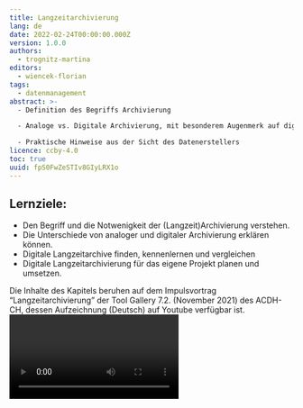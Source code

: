 ```yaml
---
title: Langzeitarchivierung
lang: de
date: 2022-02-24T00:00:00.000Z
version: 1.0.0
authors:
  - trognitz-martina
editors:
  - wiencek-florian
tags:
  - datenmanagement
abstract: >-
  - Definition des Begriffs Archivierung 

  - Analoge vs. Digitale Archivierung, mit besonderem Augenmerk auf digitaler Langzeitarchivierung 

  - Praktische Hinweise aus der Sicht des Datenerstellers 
licence: ccby-4.0
toc: true
uuid: fpS0FwZeSTIv8GIyLRX1o
---
```

## Lernziele: 

- Den Begriff und die Notwenigkeit der (Langzeit)Archivierung verstehen. 
- Die Unterschiede von analoger und digitaler Archivierung erklären können. 
- Digitale Langzeitarchive finden, kennenlernen und vergleichen 
- Digitale Langzeitarchivierung für das eigene Projekt planen und umsetzen. 

<SideNote type="tip" title="Tipp: Video verfügbar">
Die Inhalte des Kapitels beruhen auf dem Impulsvortrag “Langzeitarchivierung” der Tool Gallery 7.2. (November 2021) des ACDH-CH, dessen Aufzeichnung (Deutsch) auf Youtube verfügbar ist.
</SideNote>

<Video provider="youtube" id="G3MsDinXS7U" caption="Impulsvortrag zu Langzeitarchivierung von Martina Trognitz im Rahmen der ACDH-CH Tool Gallery 7.2, 17.11.2021" startTime="12" />

Im letzten Kapitel der Reihe zu Datenmanagement geht es um das Thema digitale Langzeitarchivierung. Bei diesem Schritt zeigt sich auch, ob man im Projekt ein aktives und konsistentes Datenmanagement betrieben hat, oder nicht. Umso wichtiger ist es, die Archivierung bereits bei der Planung und Implementierung eines Projekts mit zu berücksichtigen. Bevor wir aber zu den konkreten Planungsschritten und Arbeitsabläufen in der digitalen Langzeitarchivierung kommen, fangen wir zunächst mit der Klärung der Grundbegriffe zur Archivierung an. 

## Definition von Archivierung 

Die Definition für das Archiv auf Wikipedia bietet bereits eine sehr gute Ausgangsbasis: 

> “Ein Archiv (lat. archivum ‚Aktenschrank‘; aus altgr. ἀρχεῖον archeíon ‚Amtsgebäude‘) ist eine Institution oder Organisationseinheit, in der Archivgut zeitlich unbegrenzt im Rahmen der Zuständigkeit des Archivs oder des jeweiligen Sammlungsschwerpunktes aufbewahrt, benutzbar gemacht und erhalten wird (Archivierung).” [(Wikipedia, Archiv)](https://de.wikipedia.org/wiki/Archiv) 

Dies zeigt, dass die Begriffe “Archiv” und “Archivierung” eng zusammenhängen.  

Analoge Archive – also Archive, die physisches Material aufbewahren – enthalten dabei die zu bewahrenden Objekte sowie eventuell begleitendes Material, das diese Objekte dokumentiert. Bei analogen Archiven sind die Objekte und das archivierte Material nur lokal am physischen Ort des Archivs zugänglich. Als digitales Hilfsmittel gibt es aber Online-Findbücher – zumeist eine digitale Version der analogen Findbücher oder Karteikarten – um die Objekte im physischen Archiv zu finden. Findbücher dienen auch als ein Verzeichnis des erschlossenen archivierten Materials. Neben einem physischen Standort benötigt ein analoges Archiv auch spezifische klimatische Bedingungen in den Räumlichkeiten, um z.B. alte Manuskripte zu erhalten.

### Digitale Archivierung

Wenn man dieser Beschreibung die digitale Archivierung (auch digitale Langzeitarchivierung) gegenüberstellt, so wird deutlich, dass man es im Digitalen - vor allem bei Digitalisaten von physischen Objekten - im Grunde _nur_ mit Dokumentationsmaterial zu tun hat: entweder direkt digital erstellt oder digitalisiert. Die physischen Objekte wie ein Buch oder ein Keramikgefäß wird man im Digitalen nicht finden, sondern immer nur ihre digitalen Surrogate. Dabei gehen Informationen und Qualitäten der physischen Objekte verloren, die durch das Dokumentationsmaterial bzw. die Metadaten ergänzt und angereichert werden müssen. Der Vorteil von einem digitalen Archiv ist, dass die darin gespeicherten Daten ortsunabhängig angesehen und abgerufen werden können. Um Daten in einem digitalen Archiv zu finden, gibt es analog zu den Findbüchern durchsuchbare Online-Kataloge.  

Ein digitales Archiv hat allerdings auch eine physische Komponente, denn es benötigt redundanten Speicherplatz in der physischen Welt. Redundant bedeutet, dass die Daten idealerweise nicht nur in einem, sondern parallel in zwei oder drei Rechenzentren gespeichert werden. Daneben braucht es spezialisierte Workflows um Daten ins Archiv zu überführen und langfristig dort zu behalten. Eine Dokumentation und Spezifikation von verschiedenen Aufgaben im Bereich der digitalen Archivierung aus Sicht der Betreiber eines digitalen Archivs findet sich im [OAIS Referenzmodell](http://www.oais.info/). 

<Figure src="images/oais_functional_model_-en-_wikimediacommons.svg"> 
Abbildung: "Diagramm des funktionellen Modells von OAIS". Quelle: Wikimedia Commons, \[CC BY-SA 3.0](https://creativecommons.org/licenses/by-sa/3.0).
</Figure>

Das primäre Ziel der digitalen Archivierung ist es digitale Materialien zu bewahren, um diese zu lesen, zu öffnen und deren Bearbeitung zu ermöglichen. Wenn man von Langzeitarchivierung spricht, geht man von einem Zeitraum von mindestens 10 Jahren aus. Eine Festlegung auf eine bestimmte Aufbewahrungsdauer ist jedoch schwierig, da sie u.a. davon abhängig ist, wie lange die bewahrende Institution besteht und wie es um die Finanzierung des Archivs bestellt ist.  

Es gibt generell zwei unterschiedliche Ansätze zur digitalen Archivierung: 

- Die **Migration von Dateiformaten:** Hierbei werden veraltete, bzw. obsolete Dateiformate in ein aktuelles Dateiformat überführt. Ein gutes Beispiel ist MS Word. Das Dateiformat von MS Word wurde mit Microsoft Word 2007 von \*.doc auf das XML-basierte Dateiformat \*.docx umgestellt. Wenn ein Archiv nun Dateien im MS-Word-Format archiviert, dann müssten alle vorhandenen Dokumente in\*.doc-Format nach \*.docx überführt, also migriert, werden. 
- Die **Emulation von Softwareumgebungen:** In diesem zweiten Ansatz belässt man Dateien in ihrem originalen Format. Stattdessen stellt das Archiv Softwarepakete bereit, welche die originale Softwareumgebung bei der Erstellung und Bearbeitung einer Datei emulieren und somit ermöglichen die Dateien im Ausgangsformat öffnen und nutzen zu können.  

Zusätzlich zu den Daten werden weitere Informationen wie beispielsweise Metadaten gespeichert, die dann dabei helfen das Material zu finden, zu lokalisieren und abzurufen bzw. zu öffnen. 

## Digitale Langzeitarchivierung

Kommen wir zum Thema der digitalen Langzeitarchivierung. Zunächst stellt sich die Frage: Warum sollte man eigentlich Daten archivieren? Dies wurde in den Grundlagen des Datenmanagements schon ausführlicher behandelt. Das Hauptziel ist es, den Lebenszyklus der Daten zu erhalten.  

<Figure src="images/datalifecycle.png">
Abbildung: "DataLifeCycle", von Martina Trognitz ist lizenziert unter [CC-BY 4.0](https://creativecommons.org/licenses/by/4.0). Die Abbildung basiert auf dem IANUS Lebenszyklus und dem Zyklus des UK Data Service.
</Figure>

Gerade die Aspekte “preserve” (archivieren) und “share” (teilen) sind wichtige Bestandteile aus diesem Lebenszyklus, für die eine Langzeitarchivierung Grundvoraussetzung ist, um nachhaltig zu funktionieren.

Ein weiterer Grund Daten zu archivieren ist die Einhaltung der [FAIR-Data-Prinzipien](https://www.go-fair.org/fair-principles/). Diese wurden 2016 in der Zeitschrift [“Scientific Data”](https://www.nature.com/articles/sdata201618) veröffentlicht und beziehen sich sowohl auf digitale Daten als auch deren Metadaten. Das Akronym FAIR steht für “**F**indable – **A**ccessible – **I**nteroperable – **R**eusable”. Diese Prinzipien sollen den Zugang und die Nachnutzung von Daten nicht nur für Menschen erleichtern, sondern auch die Maschinenlesbarkeit der Daten spielt eine große Rolle.

Was versteckt sich nun hinter den Schlagwörtern?

- **Findable:** Daten sollen auffindbar sein. Relevant dafür sind die Metadaten sowie auch ein persistenter Identifikator (PID), mit dem man die Daten wieder finden kann.
- **Accessible:**  Die Daten sollen zugänglich sein. Dies bedeutet nicht unbedingt “frei zugänglich” sondern – gerade im Hinblick auf maschinenlesbare Daten – über ein standardisiertes Protokoll abrufbar und zugreifbar.
- **Interoperable:** Daten sollen interoperabel sein, also mit Daten aus anderen Quellen kombiniert werden können. Dies bedingt, dass Standards für Daten und Metadaten angewendet werden, um sicherzustellen, dass Daten nicht nur in ihrer eigenen Umgebung verwendet werden, sondern auch zusammen mit anderen Daten nachgenutzt werden können.
- **Reusable:** Daten sollen zudem auch nachnutzbar sein. Dies bedingt unter anderem eine hinreichende Dokumentation der Daten, also die Beantwortung der Frage: Wie und in welchem Kontext sind die Daten zu verstehen? Zudem soll über eine Lizenzinformation geklärt werden, in welcher Form oder unter welchen Bedingungen die Daten nachgenutzt werden können. Wichtig ist es auch hier, institutions- und fachabhängige Standards einzuhalten.

Die meisten Archive sorgen dafür, dass möglichst viele FAIR-Data Principles eingehalten werden. Dies bedeutet, dass man sich im besten Falle nur noch darum kümmern muss, eine ordentliche Dokumentation bereitzustellen und die passende Lizenz auszuwählen.

<SideNote type="info" title="Mehr Informationen zu den FAIR-Prinzipien">
Mehr Informationen zu den FAIR-Prinzipien unter folgenden URLs:

- [Forschungsdaten.info, FAIRE Daten](https://www.forschungsdaten.info/themen/veroeffentlichen-und-archivieren/faire-daten/)
- [Top 10 FAIR Data & Software Things](https://librarycarpentry.org/Top-10-FAIR/)
- [A FAIRy tale](https://doi.org/10.5281/zenodo.2248200)
- [FAIR Data Austria](https://forschungsdaten.at/fda/)
- [Jones & Grootveld 2017](https://www.cessda.eu/content/download/3845/35038/file/20170707_How_FAIR_are_your_data_Jones.pdf)
</SideNote>

### Beispiele für digitale Archive:

Es gibt eine große Vielzahl an digitalen Archiven, die man grob in fachübergreifende bzw. auf bestimmte Disziplinen fokussierte Repositorien einteilen kann. Hier einige Beispiele:

Fachübergreifende Archive:

- [DANS in Den Haag (NL)](https://easy.dans.knaw.nl/ui/home)
- [GAMS in Graz (AT)](http://gams.uni-graz.at/context:gams)
- [ARCHE in Wien (AT)](https://arche.acdh.oeaw.ac.at/browser/)
- [Swedish National Data Service (SWE)](https://snd.gu.se/en)
- [Zenodo (CERN)](https://zenodo.org/)

Auf die Disziplin Archäologie fokussierte Archive:  

- [Archaeology Data Service in York (UK)](https://archaeologydataservice.ac.uk/)
- [the Digital Archaeological Record](https://www.tdar.org/about/) & [Open Context](https://opencontext.org/) (USA)
- [Archaeological Information System of the Czech Republic (CZ)](http://www.aiscr.cz/en/)

## Wie findet man ein digitales Archiv für seine Daten?

Ein empfehlenswerter Startpunkt ist die Suche über **[re3data.org](http://www.re3data.org)** (_Registry of Research Data Repositories_). Dort kann man Repositorien zum Beispiel nach Land, nach Fachdisziplin und anderen Kriterien filtern. Ähnliche Portale sind [OpenDOAR](https://v2.sherpa.ac.uk/opendoar/) und [ROAR](http://roar.eprints.org/). Auf letzteren Portalen sind aber viele Repositorien gelistet, die rein auf Publikationen spezialisiert sind. Idealerweise beginnt man daher die Suche auf re3data.org, und wenn man dort zu keinem zufriedenstellenden Ergebnis kommt kann man über die anderen Portale weitersuchen.

### Welche Fragen sollte man sich bei der Suche nach einem geeigneten Archiv für seine Daten stellen?

**Passen die Daten in die Sammlungsstrategie des Archivs?** 

In [ARCHE](https://arche.acdh.oeaw.ac.at/) werden beispielsweise nur geisteswissenschaftliche Daten aufgenommen. Das heißt z.B. eine meteorologische Sammlung wäre dort nicht gut aufgehoben, sondern müsste in einem anderen Archiv abgelegt werden.

**Werden alle Datentypen innerhalb der eigenen Daten vom Archiv unterstützt?** 

Gerade wenn man beispielsweise mit 3D-Modellen oder geoinformatischen Daten arbeitet, sollte man darauf achten, ob das Archiv Expertise im Umgang mit diesen Daten hat und diese unterstützt.

**Ist das Archiv vertrauenswürdig?** 

Um dies zu beurteilen gibt es verschiedene Mechanismen oder Hinweise. Zum einen kann man sich die Webpräsenz des Archivs ansehen, quasi als dessen Visitenkarte. Zum anderen kann man sich die Zertifizierungen des Archivs ansehen. Hier gibt es zum Beispiel das [CoreTrustSeal](https://www.coretrustseal.org/), die [Nestor](https://www.langzeitarchivierung.de/Webs/nestor/DE/Zertifizierung/zertifizierung_node.html)-Zertifizierung oder eine Zertifizierung nach [ISO 16363](http://www.iso16363.org/). Bei Archiven mit einem Core Trust Seal – dem am leichtesten zu erreichenden Zertifikat der drei Beispiele – ist man aber schon sehr gut aufgehoben. Üblicherweise halten sich die zertifizierten Archive an bestimmte Referenzmodelle – allen voran das [OAIS Referenzmodell](http://www.oais.info/) (siehe auch [Open Archival Information System](https://www.oclc.org/research/publications/2000/lavoie-oais.html), sowie [CCSDS, Magenta Book).](https://public.ccsds.org/pubs/650x0m2.pdf)

## Datensammlungen und Archivinterfaces in der Praxis

Schauen wir uns ein paar Beispielen an, wie Datensammlungen in verschiedenen Archiven aussehen und wie ihre jeweilige Präsentation aufgebaut ist. 

### DANS - French Literary Manuscripts in England, 1100-1500:

URL: [https://easy.dans.knaw.nl/ui/datasets/id/easy-dataset:111039](https://easy.dans.knaw.nl/ui/datasets/id/easy-dataset:111039)

Als erstes werfen wir einen Blick in das Archiv DANS des KNAW und NWO (NL) mit dem System “Easy”.

![DANS - Übersichtsinformation der Datensammlung](images/dans_overview_2.png "Übersichtsinformation der Datensammlung \"French Literary Manuscripts in England, 1100-1500\" in DANS.")

Oben findet sich die Suchmaske, auf dem unteren Teil der Seite wird die Detailansicht einer Datensammlung angezeigt – in unserem Beispiel die “French Literary Manuscripts in England, 1100-1500". Die Detailansicht gliedert sich in drei Reiter: Übersicht (Overview), Beschreibung (Description) und die Dateien der Datensammlung (Data files). Die Übersicht gliedert sich in einen Zitierhinweis, eine allgemeine Beschreibung und die Beziehungen z.B. zu anderen Datensammlungen.

![DANS - Beschreibung der Datensammlung](images/dans_description_2.png "Beschreibung der Datensammlung \"French Literary Manuscripts in England, 1100-1500\" in DANS.")

Die Beschreibung listet detaillierte Metadaten zur Datensammlung auf.  

![DANS - Dateienübersicht der Datensammlung](images/dans_datafiles_2.png "Dateienübersicht der Datensammlung \"French Literary Manuscripts in England, 1100-1500\" in DANS.")

Der Reiter Dateien beinhaltet ein Downloadinterface für alle Dateien der Datensammlung. Hier kann man einzelne Dateien anklicken und diese entweder herunterladen oder – wenn ein Online-Viewer für das jeweilige Format eingebaut ist – sich diese auch direkt online ansehen.

**Vertiefende Fragen zum DANS:**

<Quiz>
  <Quiz.Card>
    <Quiz.MultipleChoice>
      <Quiz.Question>
        Sie möchten im Archiv DANS nach Datenbanken suchen, die sich mit Menschenrechten beschäftigen. Gehen Sie auf die Website und finden Sie heraus, was Sie dabei beachten sollten.
      </Quiz.Question>

      <Quiz.MultipleChoice.Option>
        Da DANS eine niederländische Datenbank ist, kann ich den Begriff nur auf Niederländisch eingeben.
      </Quiz.MultipleChoice.Option>

      <Quiz.MultipleChoice.Option>
        Ich benutze die englische Übersetzung "human rights" und muss nichts weiter beachten.
      </Quiz.MultipleChoice.Option>

      <Quiz.MultipleChoice.Option isCorrect>
        Ich benuzte die englische Übersetzung "human rights". Da diese aus zwei Wörtern besteht, benutze ich doppelte Anführungszeichen in der Suchanfrage.
      </Quiz.MultipleChoice.Option>

      <Quiz.Message type="correct">
        Sehr gut - das ist richtig! DANS akzeptiert nur englische und niederländische Begriffe und Wortkombinationen sollten in Anführungszeichen gesetzt werden.
      </Quiz.Message>

      <Quiz.Message type="incorrect">
        Falsch - In der Hilfeseite finden Sie Tipps zur Suche.
      </Quiz.Message>
    </Quiz.MultipleChoice>
  </Quiz.Card>

  <Quiz.Card>
    <Quiz.MultipleChoice>
      <Quiz.Question>
        Mit welcher Lizenz ist die Datenbank "Human Rights Uses Consensus", die man im Archiv DANS finden kann, versehen?
      </Quiz.Question>

      <Quiz.MultipleChoice.Option>
        CC-BY
      </Quiz.MultipleChoice.Option>

      <Quiz.MultipleChoice.Option isCorrect>
        CC-BY-SA
      </Quiz.MultipleChoice.Option>

      <Quiz.MultipleChoice.Option>
        CC-BY-NC
      </Quiz.MultipleChoice.Option>

      <Quiz.Message type="correct">
        Sehr gut, das ist richtig!
      </Quiz.Message>

      <Quiz.Message type="incorrect">
        Das ist nicht korrekt - die Lizenzangabe finden Sie unter "Description".
      </Quiz.Message>
    </Quiz.MultipleChoice>
  </Quiz.Card>
</Quiz>


### GAMS – CoReMa (Cooking Recipes of the Middle Ages)

URL: [https://gams.uni-graz.at/context:corema](https://gams.uni-graz.at/context:corema)  

![GAMS - Startseite des Projekts "CoReMa"](images/gams_corema_startseite.png "Startseite des Projekts \"CoReMA\" in GAMS.")

Das zweite Beispiel kommt von GAMS in Graz. Das Repositorium hat einen projektbasierten Ansatz mit individuell gestalteten Oberflächen. Hier zu sehen ist das Projekt “Cooking Recipes of the Middle Ages”, in dem die verschiedenen Rezepte zu sehen und aufzurufen sind. Über ein Menü kann man innerhalb des Projektes navigieren und weitere Informationen zu dem Projekt finden. Eine Übersicht zur Anzahl der vorhandenen Rezepte oder aller Daten ist hier nicht sofort ersichtlich. 

![GAMS - Detailansicht eines Rezepts im Projekt “CoReMA”](images/gams_corema_rezept.png "Detailansicht eines Rezepts im Projekt \"CoReMA\" in GAMS.")

**Vertiefende Fragen zum GAMS:**

<Quiz>
  <Quiz.Card>
    <Quiz.MultipleChoice>
      <Quiz.Question>
        Sie möchten gerne die Datensammlung "CoReMa" aus der GAMS zitieren. Wo finden Sie die notwendigen bibliographischen Angaben auf der Website?
      </Quiz.Question>

      <Quiz.MultipleChoice.Option isCorrect>
        In der Fußzeile mit dem Link "Imprint" kann ich eine Informationsseite öffnen und hier den Zitierhinweis für die Datenbanksammlung finden.
      </Quiz.MultipleChoice.Option>

      <Quiz.MultipleChoice.Option>
        Im Reiter "To-Dos" finde ich die notwendigen Hinweise.
      </Quiz.MultipleChoice.Option>

      <Quiz.MultipleChoice.Option>
        Im Reiter "Project" finden sich neben Informationen zum Projekt und dessen Gestaltung auch der Zitierhinweis für die gesammte Sammlung.
      </Quiz.MultipleChoice.Option>

      <Quiz.Message type="correct">
        Richtig! Unter "Imprint" finden Sie den Zitierhinweis für die gesamte Datenbanksammlung "CoReMa".
      </Quiz.Message>

      <Quiz.Message type="incorrect">
        Leider nicht richtig. To-Dos ist eine Aufgabenliste; "Projects" bietet zwar ebenfalls eine Option "How to cite", allerdings bezieht sich dies auf den Artikel mit den Projektinformationen (About the project).
      </Quiz.Message>
    </Quiz.MultipleChoice>
  </Quiz.Card>

  <Quiz.Card>
    <Quiz.MultipleChoice>
      <Quiz.Question>
        Dürfen Sie die mittelalterlichen Rezepte aus "CoReMa" weiterverwenden und z.B. auf Ihrer eigenen Projektseite veröffentlichen? (Mehrfachantwort)
      </Quiz.Question>

      <Quiz.MultipleChoice.Option>
        Sowohl die Texte als auch alle in der GAMS vorliegenden Faksimilies dürfen uneingeschränkt und sofort weiterverwendet werden.
      </Quiz.MultipleChoice.Option>

      <Quiz.MultipleChoice.Option isCorrect>
        Bei den Bildern ist vorab zu prüfen, welche Lizenz die Besitzer der Originalobjekte dafür vorgesehen und vergeben haben.
      </Quiz.MultipleChoice.Option>

      <Quiz.MultipleChoice.Option isCorrect>
        Ich darf die Texte veröffentlichen, da sie mit einer entsprechenden Lizenz versehen sind.
      </Quiz.MultipleChoice.Option>

      <Quiz.Message type="correct">
        Sehr gut! Die Texte haben eine CC-BY 4.0 Lizenz, während bei den Bildern die Lizenzen vorab zu überprüfen sind.
      </Quiz.Message>

      <Quiz.Message type="incorrect">
        Leider falsch. Schauen Sie nochmal unter "Imprint" nach, welche Lizenzen vergeben wurden.
      </Quiz.Message>
    </Quiz.MultipleChoice>
  </Quiz.Card>
</Quiz>


### ARCHE – travel!digital Collection

URL: [https://arche.acdh.oeaw.ac.at/browser/oeaw_detail/19641](https://arche.acdh.oeaw.ac.at/browser/oeaw_detail/19641)  

Unser hauseigenes Archiv am ACDH-CH ist [ARCHE](https://arche.acdh.oeaw.ac.at/). Hier dargestellt ist das Beispiel der travel!digital Collection.

![ARCHE - Überblick über die Sammlung (Basic View)](images/arche_traveldigital_overview.png "Überblick über die Sammlung \"travel!digital\" auf ARCHE im \"Basic-View\"")

Als Einstieg in die Sammlung bekommt man eine Liste an Metadaten, die sich mithilfe der Expert-View erweitern lässt. 

![ARCHE - Überblick über die Sammlung (Expert-View)](images/arche_traveldigital_expertview.png "Überblick über die Sammlung \"travel!digital\" auf ARCHE im \"Expert-View\".")

![ARCHE  Dissemination Services](images/arche_disseminationservices.png "Dissemination Services der Sammlung \"travel!digital\" auf ARCHE.")

Mithilfe der Dissemination Services hat man die Möglichkeit die Daten der Sammlung herunterzuladen, ihre Metadaten und auch die einzelnen Dateien in verschiedenen Formaten anzuzeigen und mit ihnen zu arbeiten.  

![ARCHE - Zusammenfassung](images/arche_traveldigital_summary_v2.png "Zusammenfassung, Zitationshinweis und Child-Resources als Teil des Überblicks über die Sammlung \"travel!digital\" auf ARCHE.")

Es gibt einen Zitierhinweis, und unter “Child Resources” wird aufgelistet, welche Dateien Bestandteil der Sammlung sind. Die Elemente in “Child Resources” können entweder als Liste oder, mittels “Tree View”,  als aufklappbarer Dateibaum betrachtet werden.  

![ARCHE - Child Resources als Baumansicht](images/arche_traveldigital_childresources_treeview.png "Child Resources der Sammlung \"travel!digital\" auf ARCHE als Baumansicht.")

![ARCHE - Metadaten einer Datei (Basic-View)](images/arche_traveldigital_metadatendatei.png "Überblick über Metadaten einer Datei der Sammlung \"travel!digital\" auf ARCHE im \"Basic-View\".")

Wenn man dann auf eine Datei klickt wird man – anders als in DANS – nicht gleich zum Download weitergeleitet, sondern bekommt zunächst eine Ansicht der Metadaten der ausgewählten Datei. Der Download ist von dieser Überblicksseite über den Download-Button als einer von vielen Dissemination Services möglich.

**Vertiefende Fragen zur ACHE des ACDH-CH:**

<Quiz>
  <Quiz.Card>
    <Quiz.MultipleChoice>
      <Quiz.Question>
        Öffnen Sie die Website von ARCHE ([https://arche.acdh.oeaw.ac.at](https://arche.acdh.oeaw.ac.at)). Welche Linzenzmodelle werden bei ARCHE für eingereichte Daten bevorzugt?
      </Quiz.Question>

      <Quiz.MultipleChoice.Option>
        Um die gespeicherten Daten jederzeit allen zugänglich zu machen, können diese nur mit einer CC0-Lizenz hinterlegt werden.
      </Quiz.MultipleChoice.Option>

      <Quiz.MultipleChoice.Option isCorrect>
        Im Sinne von FAIR Data und Open Access empfiehlt ARCHE die Nutzung von CC-BY oder CC-BY-SA.
      </Quiz.MultipleChoice.Option>

      <Quiz.MultipleChoice.Option>
        Da Forschungsdaten eine_n Urheber_in haben und nicht verändert werden sollten, können diese nur mit der Lizenz CC-BY-NC-SA im Archiv hinterlegt werden.
      </Quiz.MultipleChoice.Option>

      <Quiz.Message type="correct">
        Sehr gut! Das ist richtig.
      </Quiz.Message>

      <Quiz.Message type="incorrect">
        Das stimmt nicht - schauen Sie noch einmal in den FAQs unter "Archivierung" nach.
      </Quiz.Message>
    </Quiz.MultipleChoice>
  </Quiz.Card>

  <Quiz.Card>
    <Quiz.MultipleChoice>
      <Quiz.Question>
        Was ist laut den FAQs auf der ARCHE-Website die PID, die für digitale Objekte bei ARCHE vergeben wird?
      </Quiz.Question>

      <Quiz.MultipleChoice.Option isCorrect>
        PID steht für Persistent Identifier und ist eine eindeutige Zeichenfolge, die einem digitalen Objekt dauerhaft zugewiesen wird.
      </Quiz.MultipleChoice.Option>

      <Quiz.MultipleChoice.Option>
        PID steht für Personal Identification Number, die jede_r Autor_in bei ARCHE bei der ersten Registrierung zugewiesen bekommt.
      </Quiz.MultipleChoice.Option>

      <Quiz.MultipleChoice.Option>
        PID steht für Process ID. Aus ihr kann man das Erstellungs- und Archivierungsdatum einer digitalen Datei ablesen.
      </Quiz.MultipleChoice.Option>

      <Quiz.Message type="correct">
        Sehr gut! Das ist richtig.
      </Quiz.Message>

      <Quiz.Message type="incorrect">
        Leider falsch. Sehen Sie auf der ARCHE Website unter FAQs nach.
      </Quiz.Message>
    </Quiz.MultipleChoice>
  </Quiz.Card>
</Quiz>


### SND – Climate history database for Sweden 1500-1870

URL: [https://snd.gu.se/en/catalogue/study/snd1216/1/1#dataset](https://snd.gu.se/en/catalogue/study/snd1216/1/1#dataset)  

![SND - Data and Documentation](images/snd_klimahistoriskdatabas_dokumentation-und-daten_2_en.png "Die Datensammlung 'Climate history database for Sweden 1500-1870' des SND in der Ansicht 'Data and documentation'..")

Das Beispiel des Swedish National Dataservice (SND) beinhaltet eine Datenbank mit aus historischen Dokumenten extrahierten Klimadaten. Es gibt die Reiter für eine Beschreibung (Description) und die Daten und ihre Dokumentation (Data and documentation). Letzterer wird zuerst angezeigt und beinhaltet einen Zitierhinweis mit der Option, sich das Zitat in bestimmten Zitierstilen oder Formaten (z.B. Harvard, BibTex oder RIS) herunterzuladen. Zudem finden sich weitere Eckdaten, wie Information zu Personen, die an der Erstellung der Datensammlung beteiligt waren oder der Lizenzhinweis.

![SND - Beschreibung der Datenquelle](images/snd_klimahistoriskdatabas_beschreibung_en.png "Beschreibung der 'Climate history database for Sweden 1500-1870' des SND.")

Im Reiter _Description_ findet sich die Beschreibung der Ressourcen inklusive Metadaten zum Projekt wie etwa die genaue Zeitspanne, die mit den Daten abgedeckt wird, der Projektförderung, der beteiligten Wissenschaftler*innen sowie zu Publikationen, die mit der Ressource zusammenhängen.

**Vertiefende Fragen zum Swedish National Dataservice:**

<Quiz>
  <Quiz.Card>
    <Quiz.MultipleChoice>
      <Quiz.Question>
        Das SND nutzt unterschiedliche Symbole, um die Zugänglichkeit der enthaltenen Datenbanken zu kennzeichnen. Finden Sie mit Hilfe der Website heraus, welches Symbol anzeigt, dass Daten frei zugänglich sind?
      </Quiz.Question>

      <Quiz.MultipleChoice.Option>
        Das Logo des SND in der Form von zwei Ringen mit einem Pfeil.
      </Quiz.MultipleChoice.Option>

      <Quiz.MultipleChoice.Option>
        Der nach oben gerichtete Pfeil.
      </Quiz.MultipleChoice.Option>

      <Quiz.MultipleChoice.Option isCorrect>
        Das offene Schloss.
      </Quiz.MultipleChoice.Option>

      <Quiz.Message type="correct">
        Sehr gut!
      </Quiz.Message>

      <Quiz.Message type="incorrect">
        Leider nein. Die Erkärung der Symbole finden Sie unter "Accessibility levels".
      </Quiz.Message>
    </Quiz.MultipleChoice>
  </Quiz.Card>

  <Quiz.Card>
    <Quiz.MultipleChoice>
      <Quiz.Question>
        Schauen Sie sich noch einmal die Archive und Suchfunktionen genau an. Welches der zuvor vorgestellten Archive bietet genauso wie die SND die Möglichkeit an, CLARIN Virtual Collection Registry zu nutzen?
      </Quiz.Question>

      <Quiz.MultipleChoice.Option isCorrect>
        ARCHE
      </Quiz.MultipleChoice.Option>

      <Quiz.MultipleChoice.Option>
        DANS
      </Quiz.MultipleChoice.Option>

      <Quiz.MultipleChoice.Option>
        GAMS
      </Quiz.MultipleChoice.Option>

      <Quiz.Message type="correct">
        Richtig!
      </Quiz.Message>

      <Quiz.Message type="incorrect">
        Leider falsch! Schauen Sie sich die Archive noch einmal an.
      </Quiz.Message>
    </Quiz.MultipleChoice>
  </Quiz.Card>
</Quiz>


### Zenodo - Official GO FAIR Foundation icons for the Three-Point FAIRification Framework

URL: [https://zenodo.org/record/4678333#.Yfp1YurMKPo](https://zenodo.org/record/4678333#.Yfp1YurMKPo)  

![Zenodo - Übersicht über die Sammlung](images/zenodo_recordoverview.png "Übersicht über die Sammlung 'Official GO FAIR Foundation Icons for the Three-Point FAIRification Frameowork' auf Zenodo.")

Auch auf Zenodo werden Name, Titel, die Bestandteile der Datensammlung, sowie Metadaten angezeigt. Letztere sind bei Zenodo allerdings nicht ganz so umfänglich wie bei den bisherigen Beispielen.  

Die fünf angeführten Beispiele machen deutlich, dass es einige grundlegenden Elemente gibt, die sich innerhalb aller Repositorien wiederfinden:  

- Eine Sammlung von Dateien (Datensammlung) 
- Metadaten für die Datensammlung und teilweise für einzelne Dateien 
- Ein Link, meist in Form eines persistenten Identifikators wie DOI oder Handle 
- Hinweise und Funktionalitäten für die Nutzung der Dateien 

  - Ein Zitierhinweis 
  - Eine Lizenz 
  - Eine Download-Funktion

**Vertiefende Fragen zum Archiv Zenodo:**

<Quiz>
  <Quiz.Card>
    <Quiz.MultipleChoice>
      <Quiz.Question>
        Sie haben sich nun schon unterschiedliche Archive und deren Websites angesehen. Was unterscheidet Zenodo von den anderen, in diesem Kapitel vorgestellten, Beispielen von Datensammlungen? (Mehrfachantwort)
      </Quiz.Question>

      <Quiz.MultipleChoice.Option>
        Zenodo akzeptiert nur offene Daten.
      </Quiz.MultipleChoice.Option>

      <Quiz.MultipleChoice.Option isCorrect>
        Zenodo akzeptiert Forschungsdaten aus allen Disziplinen.
      </Quiz.MultipleChoice.Option>

      <Quiz.MultipleChoice.Option isCorrect>
        Für einen Upload von Daten benötigt man einen GitHub-Account.
      </Quiz.MultipleChoice.Option>

      <Quiz.MultipleChoice.Option>
        Zenodo wird von keiner Forschungseinrichtung betrieben.
      </Quiz.MultipleChoice.Option>

      <Quiz.Message type="correct">
        Das ist richtig!
      </Quiz.Message>

      <Quiz.Message type="incorrect">
        Das stimmt nicht ganz. Überprüfen Sie Ihre Angaben noch einmal auf der Website von Zenodo.
      </Quiz.Message>
    </Quiz.MultipleChoice>
  </Quiz.Card>
</Quiz>


## Praxishinweise für Langzeitarchivierung 

Diese grundlegenden Gemeinsamkeiten der Repositorien bilden eine gute Basis für einige Praxishinweise. Aus den im vorherigen Abschnitt präsentierten sichtbaren Elementen lassen sich aus Sicht des Archivs folgende zentrale Komponenten der Langzeitarchivierung einer Datensammlung auflisten: 

<SideNote type="note" title="Zentrale Komponenten der Langzeitarchivierung einer Datensammlung">
- Eine Datensammlung enthält zumeist eine **Reihe an Dateien**, die in **bestimmten Formaten** vorliegen. 
- Die Dateien werden mit **Metadaten** näher beschrieben – je nach Archiv mit verschiedenen Attributen und zumeist ist eine Lizenzangabe enthalten. 
- Es gibt eine **[persistente URI](https://ianus-fdz.de/sites/default/files/ianusredfiles/pdf/PID-TestbedErgebnisse.pdf)** – z.B. in Form eines DOI, Handle, URI, ARK o.ä.  

Zwei weitere, meist nicht sehr sichtbare, jedoch wichtige Komponenten aus Sicht des Archivs sind folgende: 

- Im Hintergrund besteht meist eine **redundante Datenspeicherung**. 
- Es gibt in den meisten Fällen einen definierten **Workflow zur Vorbereitung der Daten**, welcher der Einspeisung ins Archiv vorausgeht.
</SideNote>

Für den **Datengeber** resultieren daraus folgende Aufgaben: 

- Die Beschäftigung mit **Formatvorgaben der Ziel-Archive**. [DANS](https://dans.mijnonlinedevelopment.nl/en/file-formats/), [GAMS](http://gams.uni-graz.at/archive/objects/context:gams/methods/sdef:Context/get?mode=about&locale=de), [ARCHE](https://arche.acdh.oeaw.ac.at/browser/formats-filenames-and-metadata) (vgl. [IANUS](https://www.ianus-fdz.de/it-empfehlungen/dateiformate)), oder [SND](https://snd.gu.se/en/manage-data/organise/file-format) haben Vorgaben zu Dateiformaten. Zenodo hat keine spezifischen Vorgaben zu Dateiformaten. Allerdings garantiert Zenodo im Gegensatz zu den genannten Archiven auch nicht, dass die Dateien immer zu öffnen sind sondern lediglich, dass die Dateien so wie sie abgelegt sind nicht kaputt gehen, also eine sog. _data degradation_ oder _bit rot_ vermieden wird.  
- Die Archive haben unterschiedliche **Metadatenschemata** (dazu mehr in Kapitel Metadaten) in Verwendung. Beispiele sind [Dublin Core](https://www.dublincore.org/), [DataCite](https://schema.datacite.org/), [ARCHE](https://arche.acdh.oeaw.ac.at/browser/formats-filenames-and-metadata#metadata), etc.  
- Zudem ist eine **Lizenz** für die Daten auszuwählen. Gut geeignet sind meist [Creative Commons](https://creativecommons.org/)-Lizenzen. Der [Licence Selector](https://ufal.github.io/public-license-selector/) ist ein sehr empfehlenswertes Tool, das Unterstützung bei der Entscheidung für eine bestimmte Lizenz bieten kann. 
- Die oben genannten Aufgaben kann man als Datengeber bereits im **Datenmanagementplan** vorsehen, um so die Vorbereitung der Daten zur Langzeitarchivierung bereits von Anfang des Projektes an zu berücksichtigen und die nötigen Arbeitsschritte einzuplanen (siehe nächster Abschnitt). 

Um eine persistente URI und den redundanten Speicher kümmert sich das Archiv. 

## Planung der Langzeitarchivierung im Datenmanagementplan 

Um die Archivierung schon vor dem Start des Projekts oder bei Projektstart im **Datenmanagementplan** einzuplanen, sollte man folgende Überlegungen anstellen: 

![ARCHE - Deposition Process](images/arche_depositionprocess-crop.png "ARCHE - Deposition Process, CC-BY-4.0 (https://creativecommons.org/licenses/by/4.0).")

- **Welches Archiv** möchte man zur Archivierung seiner Daten verwenden?

  - Welche Vorgaben macht das Zielarchiv? 
  - Welche Vorlaufzeiten sind einzuplanen und welche Kosten fallen an? 
  - Es empfiehlt sich, frühzeitig Kontakt mit dem Zielarchiv im Hinblick auf eine geplante Archivierung und deren Planung aufzunehmen. 
- Bereits im Laufe des Projektes – z.B. am Ende eines Arbeitspakets – sollte man die **Daten auswählen, die aus dem entsprechenden Arbeitsschritt archiviert werden sollen**. Am Ende des Projekts erfolgt dann noch einmal ein Review und eine Zusammenstellung aller zu archivierenden Daten. 
- Anhand der Informationen des Archivs zur Datenvorbereitung kann man planen, wie die Daten vorbereitet werden müssen. 

  - Welche **Dateiformate** müssen am Ende vorliegen? 
  - Welche **Metadaten** muss ich am Ende bereitstellen? 
- Bereits am Anfang des Projekts sollte man sich über die anzuwendende **Lizenz** Gedanken machen. 

  - ARCHE und auch [DARIAH Open](https://dariahopen.hypotheses.org/495) empfehlen die [CC BY 4.0](https://creativecommons.org/licenses/by/4.0/) Lizenz. Diese kommt den Praktiken einer klassischen wissenschaftlichen Arbeit mit Zitation und Nachnutzung von Information sowie Daten am Nächsten. 
- Zudem muss man sich überlegen, **wann** man die **Daten ans Archiv übergeben** möchte. 

Wenn man diese Überlegungen von Anfang an mit ins Datenmanagement einbezieht, minimiert das den Arbeitsaufwand am Ende des Projekts. 

### Auswahlkriterien für die zu archivierenden Daten

Um Daten für die Archivierung auszuwählen gibt es eine Reihe von sinnvollen **Auswahlkriterien**. 

- Relevanz wie z. B. der wissenschaftliche oder historische Wert der Daten. 
- Sind die Daten einzigartig oder leicht replizierbar? 

  - Wenn die Daten bereits an anderer Stelle archiviert sind, müssen sie nicht ein zweites Mal archiviert werden. 
  - Wenn Daten leicht replizierbar sind, ist eine Archivierung ggf. nicht unbedingt notwendig. Jedoch sollten die Schritte zur Replikation dokumentiert und ggf. archiviert werden. 
- Wie ist das Disseminationspotential der Daten? 

  - Kann ich die Daten gut teilen? 
  - Sind die Daten gut nachnutzbar? 
- Gibt es rechtliche Vorgaben die eine Archivierung verhindern oder einschränken? 
- Die Qualität der Daten ist relevant für die Archivierung.  

  - Verwackelte Fotos muss man nicht unbedingt archivieren, es sei denn es ist z.B. das einzige verbleibende Foto eines wichtigen historischen Objekts, das zerstört wurde. 
- Wie hoch sind die Kosten für die Datenerstellung? 

  - In der Herstellung sehr zeit- oder kostenintensive Daten sollten eher archiviert werden. 
  - Liegt eine ausreichende Dokumentation vor, die insbesondere eine Nachnutzung der Daten ermöglicht?

**Quizfragen zum Abschnitt "Praxishinweise für Langzeitarchvierung":**

<Quiz>
  <Quiz.Card>
    <Quiz.MultipleChoice>
      <Quiz.Question>
        Um welche der folgenden Aspekte können Sie sich schon während des Projekts kümmern, um eine effiziente Übergabe Ihrer Forschungsdaten an ein Archiv zu gewährleisten? (Mehrfachantwort)
      </Quiz.Question>

      <Quiz.MultipleChoice.Option isCorrect>
        Ich kann mich vorab informieren, welche Dateiformate vom gewünschten Archiv präferiert werden und Daten in dieser Form abspeichern.
      </Quiz.MultipleChoice.Option>

      <Quiz.MultipleChoice.Option isCorrect>
        Ich kann eine geeignete Lizenz für meine Daten auswählen.
      </Quiz.MultipleChoice.Option>

      <Quiz.MultipleChoice.Option>
        Ich kann vorab eine URI für meine Daten beantragen und an das Archiv übermitteln.
      </Quiz.MultipleChoice.Option>

      <Quiz.Message type="correct">
        Das ist richtig!
      </Quiz.Message>

      <Quiz.Message type="incorrect">
        Das stimmt nicht. Die persistente URI wird immer vom Archiv bei der Einreichung erstellt.
      </Quiz.Message>
    </Quiz.MultipleChoice>
  </Quiz.Card>

  <Quiz.Card>
    <Quiz.MultipleChoice>
      <Quiz.Question>
        Bei welcher Art von Forschungsdaten ist eine Archivierung zu empfehlen?
      </Quiz.Question>

      <Quiz.MultipleChoice.Option isCorrect>
        Die vorliegenden Forschungsdaten sind in keinem anderem Archiv zugänglich und haben einen historischen Wert.
      </Quiz.MultipleChoice.Option>

      <Quiz.MultipleChoice.Option>
        Eine Nachnutzung der Daten ist aufgrund von rechtlichen Vorgaben nur schwer möglich.
      </Quiz.MultipleChoice.Option>

      <Quiz.MultipleChoice.Option isCorrect>
        Die Forschungsdaten wurden von einem großen Team über einen längeren Zeitraum erhoben und waren daher in der Erstellung sehr kostenintensiv.
      </Quiz.MultipleChoice.Option>

      <Quiz.MultipleChoice.Option>
        Die Forschungsdaten wurden sie bereits in zwei anderen Archiven abgesichert, damit sie nicht verloren gehen.
      </Quiz.MultipleChoice.Option>

      <Quiz.Message type="correct">
        Richtig! Historisch wertvolle und in der Erstellung kostenintensive Daten sollten archiviert werden.
      </Quiz.Message>

      <Quiz.Message type="incorrect">
        Das stimmt nicht ganz. Schauen Sie sich die Kriterien noch einmal an und überlegen Sie, welche zwei Bedingungen für eine Archivierung sprechen.
      </Quiz.Message>
    </Quiz.MultipleChoice>
  </Quiz.Card>
</Quiz>